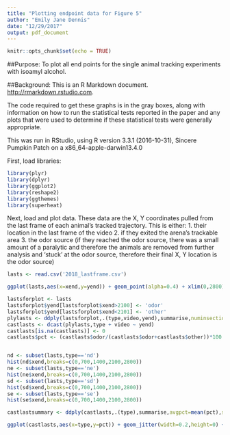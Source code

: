 ```yaml
---
title: "Plotting endpoint data for Figure 5"
author: "Emily Jane Dennis"
date: "12/29/2017"
output: pdf_document
---
```


```r
knitr::opts_chunk$set(echo = TRUE)
```

##Purpose:
To plot all end points for the single animal tracking experiments with isoamyl alcohol.

##Background:
This is an R Markdown document.  <http://rmarkdown.rstudio.com>.

The code required to get these graphs is in the gray boxes, along with information on how to run the statistical tests reported in the paper and any plots that were used to determine if these statistical tests were generally appropriate.

This was run in RStudio, using R version 3.3.1 (2016-10-31), Sincere Pumpkin Patch on a x86_64-apple-darwin13.4.0

First, load libraries:
```r
library(plyr)
library(dplyr)
library(ggplot2)
library(reshape2)
library(ggthemes)
library(superheat)
```

Next, load and plot data. These data are the X, Y coordinates pulled from the last frame of each animal's tracked trajectory. This is either:
  1. their location in the last frame of the video
  2. if they exited the arena's trackable area
  3. the odor source (if they reached the odor source, there was a small amount of a paralytic and therefore the animals are removed from further analysis and 'stuck' at the odor source, therefore their final X, Y location is the odor source)
```r
lasts <- read.csv('2018_lastframe.csv')

ggplot(lasts,aes(x=xend,y=yend)) + geom_point(alpha=0.4) + xlim(0,2800) + ylim(0,2800) + theme_tufte() + facet_grid(~type)

lastsforplot <- lasts
lastsforplot$yend[lastsforplot$xend>2100] <- 'odor'
lastsforplot$yend[lastsforplot$xend<2101] <- 'other'
plylasts <- ddply(lastsforplot,.(type,video,yend),summarise,numinsection=length(xend))
castlasts <- dcast(plylasts,type + video ~ yend)
castlasts[is.na(castlasts)] <- 0
castlasts$pct <- (castlasts$odor/(castlasts$odor+castlasts$other))*100


nd <- subset(lasts,type=='nd')
hist(nd$xend,breaks=c(0,700,1400,2100,2800))
ne <- subset(lasts,type=='ne')
hist(ne$xend,breaks=c(0,700,1400,2100,2800))
sd <- subset(lasts,type=='sd')
hist(sd$xend,breaks=c(0,700,1400,2100,2800))
se <- subset(lasts,type=='se')
hist(se$xend,breaks=c(0,700,1400,2100,2800))

castlastsummary <- ddply(castlasts,.(type),summarise,avgpct=mean(pct),sdpct=sd(pct),N=length(pct),sem=sdpct/sqrt(N),mem=avgpct-sem,mep=avgpct+sem)

ggplot(castlasts,aes(x=type,y=pct)) + geom_jitter(width=0.2,height=0) + geom_point(data=castlastsummary,aes(x=type,y=mep),shape="-") + geom_point(data=castlastsummary,aes(x=type,y=mem),shape="-") + geom_point(data=castlastsummary,aes(x=type,y=avgpct),shape="+") + theme_tufte()

```
